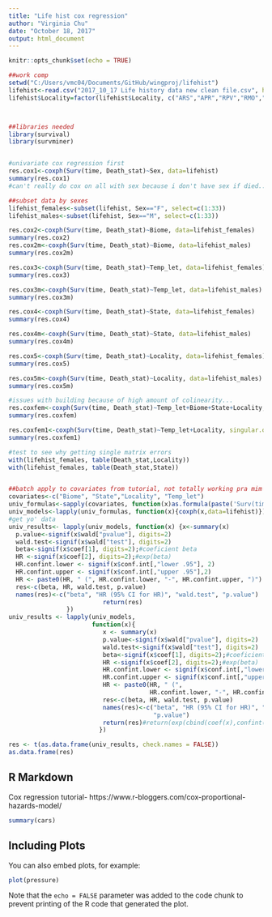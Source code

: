 ```yaml
---
title: "Life hist cox regression"
author: "Virginia Chu"
date: "October 18, 2017"
output: html_document
---
```


```r
knitr::opts_chunk$set(echo = TRUE)

##work comp
setwd("C:/Users/vmc04/Documents/GitHub/wingproj/lifehist")
lifehist<-read.csv("2017_10_17 Life history data new clean file.csv", header=TRUE)
lifehist$Locality=factor(lifehist$Locality, c("ARS","APR","RPV","RMO","TLC","TPN","SJU"))



##libraries needed
library(survival)
library(survminer)


#univariate cox regression first
res.cox1<-coxph(Surv(time, Death_stat)~Sex, data=lifehist)
summary(res.cox1)
#can't really do cox on all with sex because i don't have sex if died....

##subset data by sexes
lifehist_females<-subset(lifehist, Sex=="F", select=c(1:33))
lifehist_males<-subset(lifehist, Sex=="M", select=c(1:33))

res.cox2<-coxph(Surv(time, Death_stat)~Biome, data=lifehist_females)
summary(res.cox2)
res.cox2m<-coxph(Surv(time, Death_stat)~Biome, data=lifehist_males)
summary(res.cox2m)

res.cox3<-coxph(Surv(time, Death_stat)~Temp_let, data=lifehist_females)
summary(res.cox3)

res.cox3m<-coxph(Surv(time, Death_stat)~Temp_let, data=lifehist_males)
summary(res.cox3m)

res.cox4<-coxph(Surv(time, Death_stat)~State, data=lifehist_females)
summary(res.cox4)

res.cox4m<-coxph(Surv(time, Death_stat)~State, data=lifehist_males)
summary(res.cox4m)

res.cox5<-coxph(Surv(time, Death_stat)~Locality, data=lifehist_females)
summary(res.cox5)

res.cox5m<-coxph(Surv(time, Death_stat)~Locality, data=lifehist_males)
summary(res.cox5m)

#issues with building because of high amount of colinearity...
res.coxfem<-coxph(Surv(time, Death_stat)~Temp_let+Biome+State+Locality, data=lifehist_females)
summary(res.coxfem)

res.coxfem1<-coxph(Surv(time, Death_stat)~Temp_let+Locality, singular.ok=TRUE, data=lifehist_females)
summary(res.coxfem1)

#test to see why getting single matrix errors
with(lifehist_females, table(Death_stat,Locality))
with(lifehist_females, table(Death_stat,State))


##batch apply to covariates from tutorial, not totally working pra mim
covariates<-c("Biome", "State","Locality", "Temp_let")
univ_formulas<-sapply(covariates, function(x)as.formula(paste('Surv(time,Death_stat)~',x)))
univ_models<-lapply(univ_formulas, function(x){coxph(x,data=lifehist)})
#get yo' data
univ_results<- lapply(univ_models, function(x) {x<-summary(x) 
  p.value<-signif(x$wald["pvalue"], digits=2)
  wald.test<-signif(x$wald["test"], digits=2)
  beta<-signif(x$coef[1], digits=2);#coeficient beta
  HR <-signif(x$coef[2], digits=2);#exp(beta)
  HR.confint.lower <- signif(x$conf.int[,"lower .95"], 2)
  HR.confint.upper <- signif(x$conf.int[,"upper .95"],2)
  HR <- paste0(HR, " (", HR.confint.lower, "-", HR.confint.upper, ")")
  res<-c(beta, HR, wald.test, p.value)
  names(res)<-c("beta", "HR (95% CI for HR)", "wald.test", "p.value")
                          return(res)
                })
univ_results <- lapply(univ_models,
                       function(x){ 
                          x <- summary(x)
                          p.value<-signif(x$wald["pvalue"], digits=2)
                          wald.test<-signif(x$wald["test"], digits=2)
                          beta<-signif(x$coef[1], digits=2);#coeficient beta
                          HR <-signif(x$coef[2], digits=2);#exp(beta)
                          HR.confint.lower <- signif(x$conf.int[,"lower .95"], 2)
                          HR.confint.upper <- signif(x$conf.int[,"upper .95"],2)
                          HR <- paste0(HR, " (", 
                                       HR.confint.lower, "-", HR.confint.upper, ")")
                          res<-c(beta, HR, wald.test, p.value)
                          names(res)<-c("beta", "HR (95% CI for HR)", "wald.test", 
                                        "p.value")
                          return(res)#return(exp(cbind(coef(x),confint(x))))
                         })

res <- t(as.data.frame(univ_results, check.names = FALSE))
as.data.frame(res)
```

## R Markdown

Cox regression tutorial- https://www.r-bloggers.com/cox-proportional-hazards-model/

```r
summary(cars)
```

## Including Plots

You can also embed plots, for example:

```r
plot(pressure)
```

Note that the `echo = FALSE` parameter was added to the code chunk to prevent printing of the R code that generated the plot.
